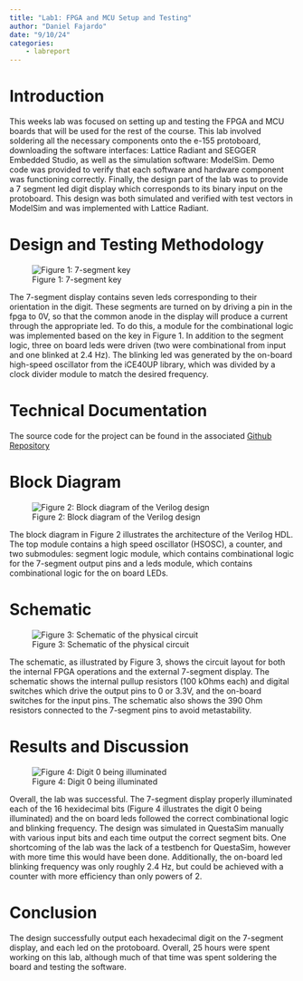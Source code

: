 ```yaml
---
title: "Lab1: FPGA and MCU Setup and Testing"
author: "Daniel Fajardo"
date: "9/10/24"
categories:
    - labreport
---
```


# Introduction

This weeks lab was focused on setting up and testing the FPGA and MCU boards that will be used for the rest of the course. This lab 
involved soldering all the necessary components onto the e-155 protoboard, downloading the software interfaces: Lattice Radiant and 
SEGGER Embedded Studio, as well as the simulation software: ModelSim. Demo code was provided to verify that each software and hardware 
component was functioning correctly. Finally, the design part of the lab was to provide a 7 segment led digit display which corresponds 
to its binary input on the protoboard. This design was both simulated and verified with test vectors in ModelSim and was implemented 
with Lattice Radiant.

# Design and Testing Methodology

![Figure 1: 7-segment key](images/7-segment key.jpg){#1}

The 7-segment display contains seven leds corresponding to their orientation in the digit. These segments are turned on by driving a pin
in the fpga to 0V, so that the common anode in the display will produce a current through the appropriate led. To do this, a module for
the combinational logic was implemented based on the key in Figure 1. In addition to the segment logic, three on board leds were driven
(two were combinational from input and one blinked at 2.4 Hz). The blinking led was generated by the on-board high-speed oscillator from
the iCE40UP library, which was divided by a clock divider module to match the desired frequency.

# Technical Documentation

The source code for the project can be found in the associated [Github Repository](https://github.com/Daniel-Fajardo/e155-lab1/tree/main)

# Block Diagram

![Figure 2: Block diagram of the Verilog design](images/Lab1 Block Diagram.jpg)

The block diagram in Figure 2 illustrates the architecture of the Verilog HDL. The top module contains a high speed oscillator (HSOSC),
a counter, and two submodules: segment logic module, which contains combinational logic for the 7-segment output pins and a leds module,
which contains combinational logic for the on board LEDs.

# Schematic

![Figure 3: Schematic of the physical circuit](images/Lab1 Schematic.jpg)

The schematic, as illustrated by Figure 3, shows the circuit layout for both the internal FPGA operations and the external 7-segment
display. The schematic shows the internal pullup resistors (100 kOhms each) and digital switches which drive the output pins to 0 or
3.3V, and the on-board switches for the input pins. The schematic also shows the 390 Ohm resistors connected to the 7-segment pins to
avoid metastability.

# Results and Discussion

![Figure 4: Digit 0 being illuminated](images\digit images\PXL_20240906_181113869.jpg)

Overall, the lab was successful. The 7-segment display properly illuminated each of the 16 hexidecimal bits (Figure 4 illustrates the
digit 0 being illuminated) and the on board leds followed the correct combinational logic and blinking frequency. The design was
simulated in QuestaSim manually with various input bits and each time output the correct segment bits. One shortcoming of the lab was
the lack of a testbench for QuestaSim, however with more time this would have been done. Additionally, the on-board led blinking
frequency was only roughly 2.4 Hz, but could be achieved with a counter with more efficiency than only powers of 2.

# Conclusion

The design successfully output each hexadecimal digit on the 7-segment display, and each led on the protoboard. Overall, 25 hours were
spent working on this lab, although much of that time was spent soldering the board and testing the software.